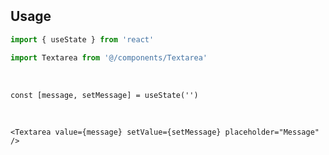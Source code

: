 ```tsx file=<rootDir>/src/components/react/components/Textarea.tsx title="components/Textarea.tsx"
```

<br />

## Usage

```ts
import { useState } from 'react'

import Textarea from '@/components/Textarea'
```

<br />

```tsx
const [message, setMessage] = useState('')
```

<br />

```tsx
<Textarea value={message} setValue={setMessage} placeholder="Message" />
```